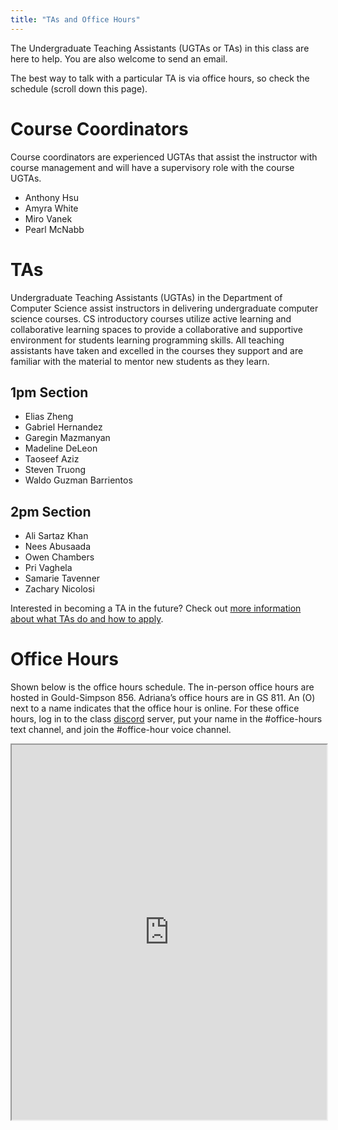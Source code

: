 ```yaml
---
title: "TAs and Office Hours"
---
```


The Undergraduate Teaching Assistants (UGTAs or TAs) in this class are here to help. You are also welcome to send an email.

The best way to talk with a particular TA is via office hours, so check the schedule (scroll down this page).

# Course Coordinators

Course coordinators are experienced UGTAs that assist the instructor with course management and will have a supervisory role with the course UGTAs.

-   Anthony Hsu 
-   Amyra White
-   Miro Vanek
-   Pearl McNabb


# TAs

Undergraduate Teaching Assistants (UGTAs) in the Department of Computer Science assist instructors in delivering undergraduate computer science courses. CS introductory courses utilize active learning and collaborative learning spaces to provide a collaborative and supportive environment for students learning programming skills. All teaching assistants have taken and excelled in the courses they support and are familiar with the material to mentor new students as they learn.

## 1pm Section

-   Elias Zheng
-   Gabriel Hernandez
-   Garegin Mazmanyan
-   Madeline DeLeon
-   Taoseef Aziz
-   Steven Truong
-   Waldo Guzman Barrientos


## 2pm Section

-   Ali Sartaz Khan
-   Nees Abusaada
-   Owen Chambers
-   Pri Vaghela
-   Samarie Tavenner
-   Zachary Nicolosi


Interested in becoming a TA in the future? Check out [more information about what TAs do and how to apply](https://www.cs.arizona.edu/ugta).

# Office Hours

Shown below is the office hours schedule. The in-person office hours are hosted in Gould-Simpson 856. Adriana's office hours are in GS 811. An (O) next to a name indicates that the office hour is online. For these office hours, log in to the class [discord](https://discord.gg/5JSa7fFSWR) server, put your name in the #office-hours text channel, and join the #office-hour voice channel.

<iframe src="https://docs.google.com/spreadsheets/d/e/2PACX-1vRwv6Ssty22U8FOKo28fqTnvez5sw0vlPrkcJiIe_3VXmdwY3bVqhO7TcQJip1yEmJLhljG1lgeCiy_/pubhtml?gid=0&amp;single=true&amp;widget=true&amp;headers=false" width="100%" height="600px"></iframe>
